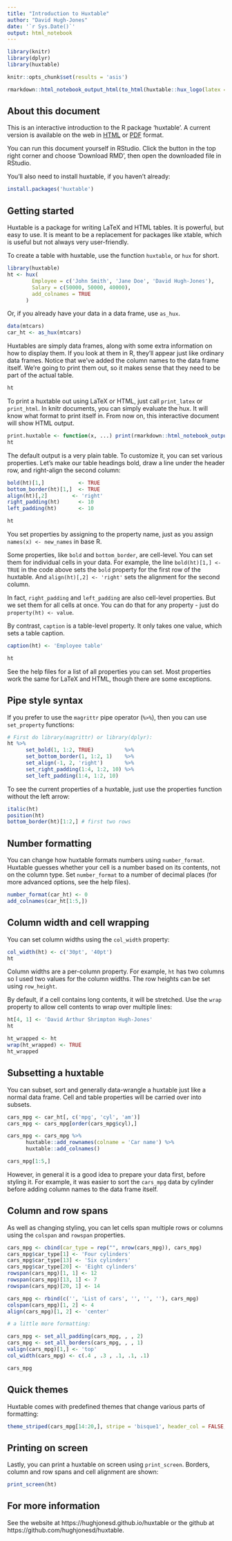 ```yaml
---
title: "Introduction to Huxtable"
author: "David Hugh-Jones"
date: '`r Sys.Date()`'
output: html_notebook
---
```


```r

library(knitr)
library(dplyr)
library(huxtable)

knitr::opts_chunk$set(results = 'asis')
```


```r
rmarkdown::html_notebook_output_html(to_html(huxtable::hux_logo(latex = FALSE)))
```

## About this document

This is an interactive introduction to the R package 'huxtable'. A current version is available 
on the web in [HTML](https://hughjonesd.github.io/huxtable/introduction-to-huxtable.html) or [PDF](https://hughjonesd.github.io/huxtable/introduction-to-huxtable.pdf) format. 

You can run this document yourself in RStudio. Click the button in the top right corner and choose 'Download RMD', then open the downloaded file in RStudio. 

You'll also need to install huxtable, if you haven't already:

```r
install.packages('huxtable')
```

## Getting started

Huxtable is a package for writing LaTeX and HTML tables. It is powerful, but easy to use. It is meant to be a
replacement for packages like xtable, which is useful but not always very user-friendly.

To create a table with huxtable, use the function `huxtable`, or `hux` for short.

```r
library(huxtable)
ht <- hux(
        Employee = c('John Smith', 'Jane Doe', 'David Hugh-Jones'), 
        Salary = c(50000, 50000, 40000),
        add_colnames = TRUE
      )
```


Or, if you already have your data in a data frame, use `as_hux`.

```r
data(mtcars)
car_ht <- as_hux(mtcars)
```

Huxtables are simply data frames, along with some extra information on how to display them. If you look at them in R,
they'll appear just like ordinary data frames. Notice that we've added the column names to the data frame itself.
We're going to print them out, so it makes sense that they need to be part of the actual table. 

```r
ht
```

To print a huxtable out using LaTeX or HTML, just call `print_latex` or `print_html`. In knitr documents, you can simply evaluate the hux. It will know what format to print itself in. From now on, this interactive document will show HTML output.

```r
print.huxtable <- function(x, ...) print(rmarkdown::html_notebook_output_html(to_html(x)))
ht
```

The default output is a very plain table. To customize it, you can set various properties. Let's make our table headings bold, draw a line under the header row, and right-align the second column:


```r

bold(ht)[1,]           <- TRUE
bottom_border(ht)[1,]  <- TRUE
align(ht)[,2]        <- 'right'
right_padding(ht)      <- 10
left_padding(ht)       <- 10

ht
```

You set properties by assigning to the property name, just as you assign `names(x) <- new_names` in base R.

Some properties, like `bold` and `bottom_border`, are cell-level. You can set them for individual cells in your
data. For example, the line `bold(ht)[1,] <- TRUE` in the code above sets the `bold` property for the first row
of the huxtable. And `align(ht)[,2] <- 'right'` sets the alignment for the second column.

In fact, `right_padding` and `left_padding` are also cell-level properties. But we set them for all cells at once. You can do that for any property - just do `property(ht) <- value`.

By contrast, `caption` is a table-level property. It only takes one value, which sets a table caption.

```r

caption(ht) <- 'Employee table'

ht

```

See the help files for a list of all properties you can set. Most properties work the same for LaTeX and HTML,
though there are some exceptions.

## Pipe style syntax

If you prefer to use the `magrittr` pipe operator (`%>%`), then you can use `set_property` functions:


```r

# First do library(magrittr) or library(dplyr):
ht %>% 
      set_bold(1, 1:2, TRUE)          %>% 
      set_bottom_border(1, 1:2, 1)    %>%
      set_align(-1, 2, 'right')       %>%
      set_right_padding(1:4, 1:2, 10) %>%
      set_left_padding(1:4, 1:2, 10)

```

To see the current properties of a huxtable, just use the properties function without the left arrow:

```r
italic(ht)
position(ht)
bottom_border(ht)[1:2,] # first two rows
```

## Number formatting

You can change how huxtable formats numbers using `number_format`. Huxtable guesses whether your cell is a number
based on its contents, not on the column type. Set `number_format` to a number of decimal places (for more advanced
options, see the help files).

```r
number_format(car_ht) <- 0
add_colnames(car_ht[1:5,])
```


## Column width and cell wrapping

You can set column widths using the `col_width` property:

```r
col_width(ht) <- c('30pt', '40pt')
ht
```

Column widths are a per-column property. For example, `ht` has two columns so I used two values for the column widths.
The row heights can be set using `row_height`. 

By default, if a cell contains long contents, it will be stretched. Use the `wrap` property to allow cell contents
to wrap over multiple lines:

```r
ht[4, 1] <- 'David Arthur Shrimpton Hugh-Jones'
ht 
```

```r
ht_wrapped <- ht
wrap(ht_wrapped) <- TRUE
ht_wrapped
```

## Subsetting a huxtable

You can subset, sort and generally data-wrangle a huxtable just like a normal data frame. Cell and 
table properties will be carried over into subsets.

```r


cars_mpg <- car_ht[, c('mpg', 'cyl', 'am')]
cars_mpg <- cars_mpg[order(cars_mpg$cyl),]

cars_mpg <- cars_mpg %>% 
      huxtable::add_rownames(colname = 'Car name') %>% 
      huxtable::add_colnames()

cars_mpg[1:5,]
```

However, in general it is a good idea to prepare your data first, before styling it. For example, it was easier to sort the `cars_mpg` data by cylinder before adding column names to the data frame itself.

## Column and row spans

As well as changing styling, you can let cells span multiple rows or columns using the `colspan` and `rowspan`
properties.

```r
cars_mpg <- cbind(car_type = rep("", nrow(cars_mpg)), cars_mpg)
cars_mpg$car_type[1] <- 'Four cylinders'
cars_mpg$car_type[13] <- 'Six cylinders'
cars_mpg$car_type[20] <- 'Eight cylinders'
rowspan(cars_mpg)[1, 1] <- 12
rowspan(cars_mpg)[13, 1] <- 7
rowspan(cars_mpg)[20, 1] <- 14

cars_mpg <- rbind(c('', 'List of cars', '', '', ''), cars_mpg)
colspan(cars_mpg)[1, 2] <- 4
align(cars_mpg)[1, 2] <- 'center'

# a little more formatting:

cars_mpg <- set_all_padding(cars_mpg, , , 2)
cars_mpg <- set_all_borders(cars_mpg, , , 1)
valign(cars_mpg)[1,] <- 'top'
col_width(cars_mpg) <- c(.4 , .3 , .1, .1, .1)

cars_mpg
```


## Quick themes

Huxtable comes with predefined themes that change various parts of formatting:

```r
theme_striped(cars_mpg[14:20,], stripe = 'bisque1', header_col = FALSE, header_row = FALSE)
```


## Printing on screen

Lastly, you can print a huxtable on screen using `print_screen`. Borders, column and row spans and cell alignment are shown:

```r

print_screen(ht)
```

## For more information

See the website at https://hughjonesd.github.io/huxtable or the github at https://github.com/hughjonesd/huxtable.
